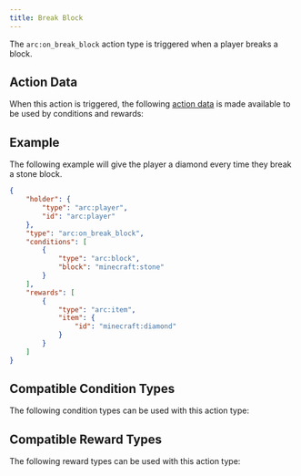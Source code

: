 ```yaml
---
title: Break Block
---
```



The `arc:on_break_block` action type is triggered when a player breaks a block.

## Action Data

When this action is triggered, the following [action data](/docs/arc/wiki/action_data/index.mdx) is made available to be used by conditions and rewards:

<ActionDataTable actionType="break_block" />

## Example

The following example will give the player a diamond every time they break a stone block.

```json title="data/my_datapack/arc/diamond_for_breaking_stone.json"
{
    "holder": {
        "type": "arc:player",
        "id": "arc:player"
    },
    "type": "arc:on_break_block",
    "conditions": [
        {
            "type": "arc:block",
            "block": "minecraft:stone"
        }
    ],
    "rewards": [
        {
            "type": "arc:item",
            "item": {
                "id": "minecraft:diamond"
            }
        }
    ]
}
```

## Compatible Condition Types

The following condition types can be used with this action type:

<CompatibleConditionTypes actionType="break_block" />

## Compatible Reward Types

The following reward types can be used with this action type:

<CompatibleRewardTypes actionType="break_block" />
